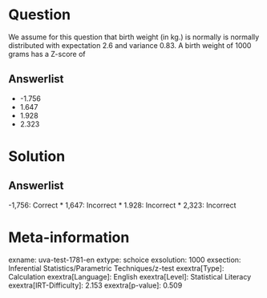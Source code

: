 Question
========

We assume for this question that birth weight (in kg.) is normally is normally distributed with expectation 2.6 and variance 0.83. A birth weight of 1000 grams has a Z-score of

Answerlist
----------

* -1.756
* 1.647
* 1.928
* 2.323

Solution
========

Answerlist
----------

-1,756: Correct
* 1,647: Incorrect
* 1.928: Incorrect
* 2,323: Incorrect

Meta-information
================
exname: uva-test-1781-en
extype: schoice
exsolution: 1000
exsection: Inferential Statistics/Parametric Techniques/z-test
exextra[Type]: Calculation
exextra[Language]: English
exextra[Level]: Statistical Literacy
exextra[IRT-Difficulty]: 2.153
exextra[p-value]: 0.509
